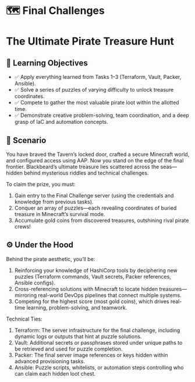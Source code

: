 # 🗺️ Final Challenges
# The Ultimate Pirate Treasure Hunt

## 🎯 Learning Objectives

* ✅ Apply everything learned from Tasks 1–3 (Terraform, Vault, Packer, Ansible).
* ✅ Solve a series of puzzles of varying difficulty to unlock treasure coordinates.
* ✅ Compete to gather the most valuable pirate loot within the allotted time.
* ✅ Demonstrate creative problem-solving, team coordination, and a deep grasp of IaC and automation concepts.

## 📖 Scenario
You have braved the Tavern’s locked door, crafted a secure Minecraft world, and configured access using AAP. Now you stand on the edge of the final frontier. Blackbeard’s ultimate treasure lies scattered across the seas—hidden behind mysterious riddles and technical challenges.

To claim the prize, you must:

1. Gain entry to the Final Challenge server (using the credentials and knowledge from previous tasks).
2. Conquer an array of puzzles—each revealing coordinates of buried treasure in Minecraft’s survival mode.
3. Accumulate gold coins from discovered treasures, outshining rival pirate crews!

## ⚙️ Under the Hood
 Behind the pirate aesthetic, you’ll be:

1. Reinforcing your knowledge of HashiCorp tools by deciphering new puzzles (Terraform commands, Vault secrets, Packer references, Ansible configs).
2. Cross-referencing solutions with Minecraft to locate hidden treasures—mirroring real-world DevOps pipelines that connect multiple systems.
3. Competing for the highest score (most gold coins), which drives real-time learning, problem-solving, and teamwork.

Technical Ties:

1. Terraform: The server infrastructure for the final challenge, including dynamic logs or outputs that hint at puzzle solutions.
2. Vault: Additional secrets or passphrases stored under unique paths to be retrieved and used for puzzle completion.
3. Packer: The final server image references or keys hidden within advanced provisioning tasks.
4. Ansible: Puzzle scripts, whitelists, or automation steps controlling who can claim each hidden loot chest.